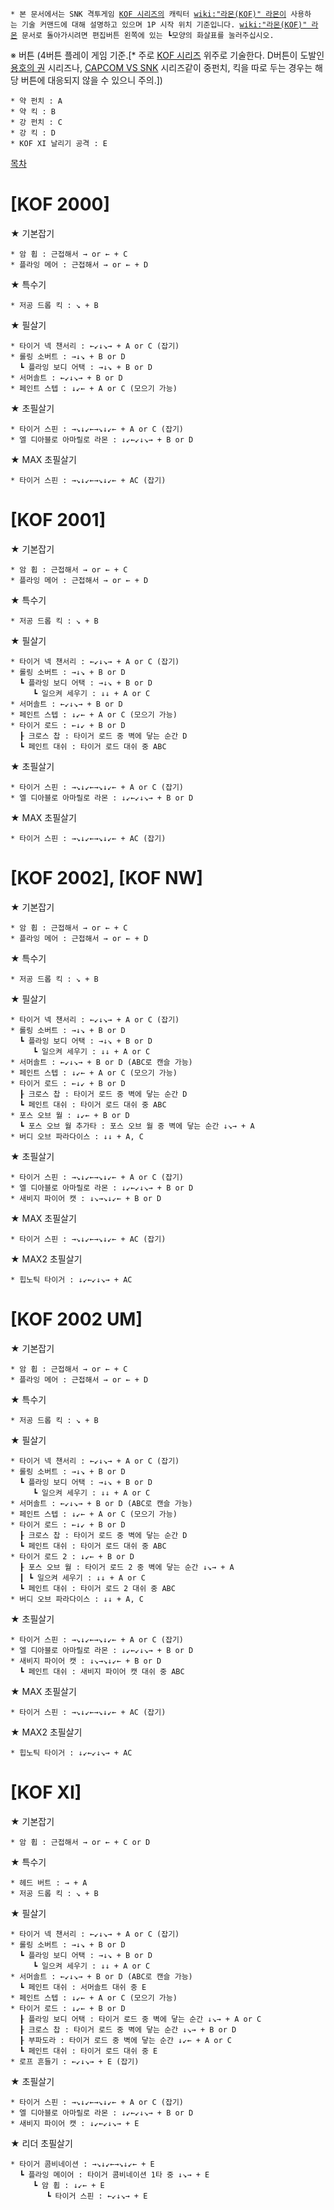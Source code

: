  * 본 문서에서는 SNK 격투게임 [[KOF 시리즈]]의 캐릭터 [[wiki:"라몬(KOF)" 라몬]]이 사용하는 기술 커맨드에 대해 설명하고 있으며 1P 시작 위치 기준입니다. [[wiki:"라몬(KOF)" 라몬]] 문서로 돌아가시려면 편집버튼 왼쪽에 있는 ┗모양의 화살표를 눌러주십시오.

※ 버튼 (4버튼 플레이 게임 기준.[* 주로 [[KOF 시리즈]] 위주로 기술한다. D버튼이 도발인 [[용호의 권]] 시리즈나, [[CAPCOM VS SNK]] 시리즈같이 중펀치, 킥을 따로 두는 경우는 해당 버튼에 대응되지 않을 수 있으니 주의.])
 * 약 펀치 : A
 * 약 킥 : B
 * 강 펀치 : C
 * 강 킥 : D
 * KOF XI 날리기 공격 : E

[[목차]]
= [KOF 2000] =

★ 기본잡기
 * 암 휩 : 근접해서 → or ← + C
 * 플라잉 메어 : 근접해서 → or ← + D

★ 특수기
 * 저공 드롭 킥 : ↘ + B

★ 필살기
 * 타이거 넥 챈서리 : ←↙↓↘→ + A or C (잡기)
 * 롤링 소버트 : →↓↘ + B or D
   ┗ 플라잉 보디 어택 : →↓↘ + B or D
 * 서머솔트 : ←↙↓↘→ + B or D
 * 페인트 스텝 : ↓↙← + A or C (모으기 가능) 

★ 초필살기
 * 타이거 스핀 : →↘↓↙←→↘↓↙← + A or C (잡기)
 * 엘 디아블로 아마릴로 라몬 : ↓↙←↙↓↘→ + B or D

★ MAX 초필살기
 * 타이거 스핀 : →↘↓↙←→↘↓↙← + AC (잡기)

= [KOF 2001] =

★ 기본잡기
 * 암 휩 : 근접해서 → or ← + C
 * 플라잉 메어 : 근접해서 → or ← + D

★ 특수기
 * 저공 드롭 킥 : ↘ + B

★ 필살기
 * 타이거 넥 챈서리 : ←↙↓↘→ + A or C (잡기)
 * 롤링 소버트 : →↓↘ + B or D
   ┗ 플라잉 보디 어택 : →↓↘ + B or D
      ┗ 일으켜 세우기 : ↓↓ + A or C
 * 서머솔트 : ←↙↓↘→ + B or D
 * 페인트 스텝 : ↓↙← + A or C (모으기 가능)
 * 타이거 로드 : ←↓↙ + B or D
   ┠ 크로스 찹 : 타이거 로드 중 벽에 닿는 순간 D
   ┗ 페인트 대쉬 : 타이거 로드 대쉬 중 ABC

★ 초필살기
 * 타이거 스핀 : →↘↓↙←→↘↓↙← + A or C (잡기)
 * 엘 디아블로 아마릴로 라몬 : ↓↙←↙↓↘→ + B or D

★ MAX 초필살기
 * 타이거 스핀 : →↘↓↙←→↘↓↙← + AC (잡기)

= [KOF 2002], [KOF NW] =

★ 기본잡기
 * 암 휩 : 근접해서 → or ← + C
 * 플라잉 메어 : 근접해서 → or ← + D

★ 특수기
 * 저공 드롭 킥 : ↘ + B

★ 필살기
 * 타이거 넥 챈서리 : ←↙↓↘→ + A or C (잡기)
 * 롤링 소버트 : →↓↘ + B or D
   ┗ 플라잉 보디 어택 : →↓↘ + B or D
      ┗ 일으켜 세우기 : ↓↓ + A or C
 * 서머솔트 : ←↙↓↘→ + B or D (ABC로 캔슬 가능)
 * 페인트 스텝 : ↓↙← + A or C (모으기 가능)
 * 타이거 로드 : ←↓↙ + B or D
   ┠ 크로스 찹 : 타이거 로드 중 벽에 닿는 순간 D
   ┗ 페인트 대쉬 : 타이거 로드 대쉬 중 ABC
 * 포스 오브 월 : ↓↙← + B or D
   ┗ 포스 오브 월 추가타 : 포스 오브 월 중 벽에 닿는 순간 ↓↘→ + A
 * 버디 오브 파라다이스 : ↓↓ + A, C

★ 초필살기
 * 타이거 스핀 : →↘↓↙←→↘↓↙← + A or C (잡기)
 * 엘 디아블로 아마릴로 라몬 : ↓↙←↙↓↘→ + B or D
 * 새비지 파이어 캣 : ↓↘→↘↓↙← + B or D

★ MAX 초필살기
 * 타이거 스핀 : →↘↓↙←→↘↓↙← + AC (잡기)

★ MAX2 초필살기
 * 힙노틱 타이거 : ↓↙←↙↓↘→ + AC

= [KOF 2002 UM] =

★ 기본잡기
 * 암 휩 : 근접해서 → or ← + C
 * 플라잉 메어 : 근접해서 → or ← + D

★ 특수기
 * 저공 드롭 킥 : ↘ + B

★ 필살기
 * 타이거 넥 챈서리 : ←↙↓↘→ + A or C (잡기)
 * 롤링 소버트 : →↓↘ + B or D
   ┗ 플라잉 보디 어택 : →↓↘ + B or D
      ┗ 일으켜 세우기 : ↓↓ + A or C
 * 서머솔트 : ←↙↓↘→ + B or D (ABC로 캔슬 가능)
 * 페인트 스텝 : ↓↙← + A or C (모으기 가능)
 * 타이거 로드 : ←↓↙ + B or D
   ┠ 크로스 찹 : 타이거 로드 중 벽에 닿는 순간 D
   ┗ 페인트 대쉬 : 타이거 로드 대쉬 중 ABC
 * 타이거 로드 2 : ↓↙← + B or D
   ┠ 포스 오브 월 : 타이거 로드 2 중 벽에 닿는 순간 ↓↘→ + A
   ┃ ┗ 일으켜 세우기 : ↓↓ + A or C
   ┗ 페인트 대쉬 : 타이거 로드 2 대쉬 중 ABC
 * 버디 오브 파라다이스 : ↓↓ + A, C

★ 초필살기
 * 타이거 스핀 : →↘↓↙←→↘↓↙← + A or C (잡기)
 * 엘 디아블로 아마릴로 라몬 : ↓↙←↙↓↘→ + B or D
 * 새비지 파이어 캣 : ↓↘→↘↓↙← + B or D
   ┗ 페인트 대쉬 : 새비지 파이어 캣 대쉬 중 ABC

★ MAX 초필살기
 * 타이거 스핀 : →↘↓↙←→↘↓↙← + AC (잡기)

★ MAX2 초필살기
 * 힙노틱 타이거 : ↓↙←↙↓↘→ + AC

= [KOF XI] =

★ 기본잡기
 * 암 휩 : 근접해서 → or ← + C or D

★ 특수기
 * 헤드 버트 : → + A
 * 저공 드롭 킥 : ↘ + B

★ 필살기
 * 타이거 넥 챈서리 : ←↙↓↘→ + A or C (잡기)
 * 롤링 소버트 : →↓↘ + B or D
   ┗ 플라잉 보디 어택 : →↓↘ + B or D
      ┗ 일으켜 세우기 : ↓↓ + A or C
 * 서머솔트 : ←↙↓↘→ + B or D (ABC로 캔슬 가능)
   ┗ 페인트 대쉬 : 서머솔트 대쉬 중 E
 * 페인트 스텝 : ↓↙← + A or C (모으기 가능)
 * 타이거 로드 : ↓↙← + B or D
   ┠ 플라잉 보디 어택 : 타이거 로드 중 벽에 닿는 순간 ↓↘→ + A or C
   ┠ 크로스 찹 : 타이거 로드 중 벽에 닿는 순간 ↓↘→ + B or D
   ┠ 부파도라 : 타이거 로드 중 벽에 닿는 순간 ↓↙← + A or C
   ┗ 페인트 대쉬 : 타이거 로드 대쉬 중 E
 * 로프 흔들기 : ←↙↓↘→ + E (잡기)

★ 초필살기
 * 타이거 스핀 : →↘↓↙←→↘↓↙← + A or C (잡기)
 * 엘 디아블로 아마릴로 라몬 : ↓↙←↙↓↘→ + B or D
 * 새비지 파이어 캣 : ↓↙←↙↓↘→ + E

★ 리더 초필살기
 * 타이거 콤비네이션 : →↘↓↙←→↘↓↙← + E
   ┗ 플라잉 메이어 : 타이거 콤비네이션 1타 중 ↓↘→ + E
      ┗ 암 휩 : ↓↙← + E
         ┗ 타이거 스핀 : ←↙↓↘→ + E
